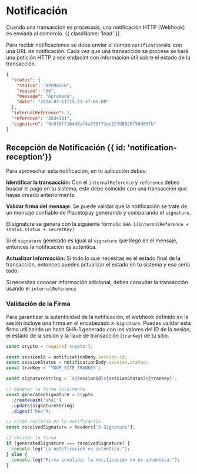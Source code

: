 # Notificación

Cuando una transacción es procesada, una notificación HTTP (Webhook) es enviada al comercio. {{ className: 'lead' }}

Para recibir notificaciones se debe enviar el campo `notificationURL` con una URL de notificación. Cada vez que una transacción se procese se hará una petición HTTP a ese endpoint con información útil sobre el estado de la transacción.

```json {{ 'title': 'Notification' }}
{
  "status": {
    "status": "APPROVED",
    "reason": "00",
    "message": "Aprobada",
    "date": "2024-07-11T15:22:37-05:00"
  },
  "internalReference": 1,
  "reference": "5834381",
  "signature": "9c0f8ff164d0af4a795f71ee127d8926f56d05fb"
}
```

## Recepción de Notificación {{ id: 'notification-reception'}}

Para aprovechar esta notificación, en tu aplicación debes:

**Identificar la transacción:** Con el `internalReference` y `reference` debes buscar el pago en tu sistema, este debe coincidir con una transacción que hayas creado anteriormente.

**Validar firma del mensaje:** Se puede validar que la notificación se trate de un mensaje confiable de Placetopay generando y comparando el `signature`.

El signature se genera con la siguiente fórmula: `SHA-1(internalReference + status.status + secretKey)`

Si el `signature` generado es igual al `signature` que llegó en el mensaje, entonces la notificación es auténtica.

**Actualizar Información:** Si todo lo que necesitas es el estado final de la transacción, entonces puedes actualizar el estado en tu sistema y eso sería todo.

Si necesitas conocer información adicional, debes consultar la transacción usando el `internalReference`

### Validación de la Firma

Para garantizar la autenticidad de la notificación, el webhook definido en la sesión incluye una firma en el encabezado `X-Signature`. Puedes validar esta firma utilizando un hash SHA-1 generado con los valores del ID de la sesión, el estado de la sesión y la llave de transacción (`tranKey`) de tu sitio.

```javascript {{ title: 'Validación en JavaScript' }}
const crypto = require('crypto');

const sessionId = notificationBody.session.id;
const sessionStatus = notificationBody.session.status;
const tranKey = 'YOUR_SITE_TRANKEY';

const signatureString = `${sessionId}${sessionStatus}${tranKey}`;

// Generar la firma localmente
const generatedSignature = crypto
  .createHash('sha1')
  .update(signatureString)
  .digest('hex');

// Firma recibida en la notificación
const receivedSignature = headers['X-Signature'];

// Validar la firma
if (generatedSignature === receivedSignature) {
  console.log("La notificación es auténtica.");
} else {
  console.log("Firma inválida: la notificación no es auténtica.");
}
```